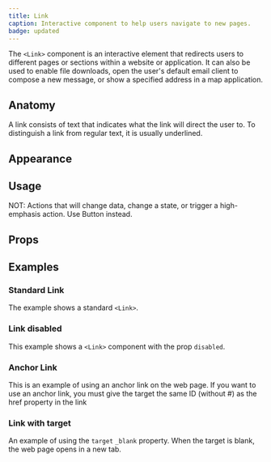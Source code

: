 ```yaml
---
title: Link
caption: Interactive component to help users navigate to new pages.
badge: updated
---
```


The `<Link>` component is an interactive element that redirects users to different pages or sections within a website or application. It can also be used to enable file downloads, open the user's default email client to compose a new message, or show a specified address in a map application.

## Anatomy

A link consists of text that indicates what the link will direct the user to. To distinguish a link from regular text, it is usually underlined.

## Appearance

<AppearanceDemo component={title} />

<AppearanceTable component={title} />

## Usage

NOT: Actions that will change data, change a state, or trigger a high-emphasis action. Use Button instead.

## Props

<PropsTable component={title} />

## Examples

### Standard Link

The example shows a standard `<Link>`.

<ComponentDemo file="./link-standard.demo.tsx" />

### Link disabled

This example shows a `<Link>` component with the prop `disabled`.

<ComponentDemo file="./link-disabled.demo.tsx" />

### Anchor Link

This is an example of using an anchor link on the web page. If you want to use an anchor link, you must give the target the same ID (without #) as the href property in the link

<ComponentDemo file="./link-anchor.demo.tsx" />

### Link with target

An example of using the `target` `_blank` property. When the target is blank, the web page opens in a new tab.

<ComponentDemo file="./link-target.demo.tsx" />
